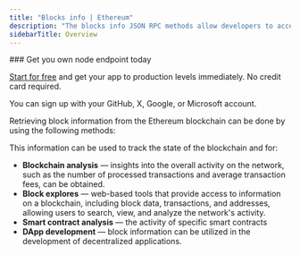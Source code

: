 ---
title: "Blocks info | Ethereum"
description: "The blocks info JSON RPC methods allow developers to access specific block details. A block in the Ethereum blockchain contains various pieces of information, such as the block's transactions, the block, the timestamp of the block, the block height, the block header, and other."
sidebarTitle: Overview
---

<Check>
  ### Get you own node endpoint today

  [Start for free](https://console.chainstack.com/) and get your app to production levels immediately. No credit card required.

  You can sign up with your GitHub, X, Google, or Microsoft account.
</Check>

Retrieving block information from the Ethereum blockchain can be done by using the following methods:

<CardGroup cols={2}>
  <Card title="eth_blockNumber" icon="angle-right" iconType="solid" href="/api-reference/ethereum_node_api/blocks_info/eth_blockNumber" horizontal/>
  <Card title="eth_getBlockByHash" icon="angle-right" iconType="solid" href="/api-reference/ethereum_node_api/blocks_info/eth_getBlockByHash" horizontal/>
  <Card title="eth_getBlockByNumber" icon="angle-right" iconType="solid" href="/api-reference/ethereum_node_api/blocks_info/eth_getBlockByNumber" horizontal/>
  <Card title="eth_getBlockTransactionCountByHash" icon="angle-right" iconType="solid" href="/api-reference/ethereum_node_api/blocks_info/eth_getBlockTransactionCountByHash" horizontal/>
  <Card title="eth_getBlockTransactionCountByNumber" icon="angle-right" iconType="solid" href="/api-reference/ethereum_node_api/blocks_info/eth_getBlockTransactionCountByNumber" horizontal/>
  <Card title="eth_newBlockFilter" icon="angle-right" iconType="solid" href="/api-reference/ethereum_node_api/blocks_info/eth_newBlockFilter" horizontal/>
</CardGroup>

This information can be used to track the state of the blockchain and for:

* **Blockchain analysis** — insights into the overall activity on the network, such as the number of processed transactions and average transaction fees, can be obtained.
* **Block explores** — web-based tools that provide access to information on a blockchain, including block data, transactions, and addresses, allowing users to search, view, and analyze the network's activity.
* **Smart contract analysis** — the activity of specific smart contracts
* **DApp development** — block information can be utilized in the development of decentralized applications.
